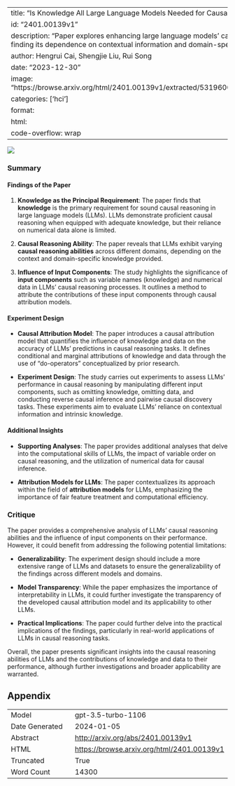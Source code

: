
---
title: "Is Knowledge All Large Language Models Needed for Causal Reasoning?"
id: "2401.00139v1"
description: "Paper explores enhancing large language models' causal reasoning for AI, finding its dependence on contextual information and domain-specific knowledge."
author: Hengrui Cai, Shengjie Liu, Rui Song
date: "2023-12-30"
image: "https://browse.arxiv.org/html/2401.00139v1/extracted/5319600/fig/attribution1.png"
categories: ['hci']
format:
  html:
    code-overflow: wrap
---

![](https://browse.arxiv.org/html/2401.00139v1/extracted/5319600/fig/attribution1.png)

### Summary

#### Findings of the Paper

1. **Knowledge as the Principal Requirement**: The paper finds that **knowledge** is the primary requirement for sound causal reasoning in large language models (LLMs). LLMs demonstrate proficient causal reasoning when equipped with adequate knowledge, but their reliance on numerical data alone is limited.
   
2. **Causal Reasoning Ability**: The paper reveals that LLMs exhibit varying **causal reasoning abilities** across different domains, depending on the context and domain-specific knowledge provided.
   
3. **Influence of Input Components**: The study highlights the significance of **input components** such as variable names (knowledge) and numerical data in LLMs' causal reasoning processes. It outlines a method to attribute the contributions of these input components through causal attribution models.

#### Experiment Design

- **Causal Attribution Model**: The paper introduces a causal attribution model that quantifies the influence of knowledge and data on the accuracy of LLMs’ predictions in causal reasoning tasks. It defines conditional and marginal attributions of knowledge and data through the use of "do-operators" conceptualized by prior research.
   
- **Experiment Design**: The study carries out experiments to assess LLMs’ performance in causal reasoning by manipulating different input components, such as omitting knowledge, omitting data, and conducting reverse causal inference and pairwise causal discovery tasks. These experiments aim to evaluate LLMs’ reliance on contextual information and intrinsic knowledge.

#### Additional Insights

- **Supporting Analyses**: The paper provides additional analyses that delve into the computational skills of LLMs, the impact of variable order on causal reasoning, and the utilization of numerical data for causal inference.
   
- **Attribution Models for LLMs**: The paper contextualizes its approach within the field of **attribution models** for LLMs, emphasizing the importance of fair feature treatment and computational efficiency.

### Critique

The paper provides a comprehensive analysis of LLMs' causal reasoning abilities and the influence of input components on their performance. However, it could benefit from addressing the following potential limitations:

- **Generalizability**: The experiment design should include a more extensive range of LLMs and datasets to ensure the generalizability of the findings across different models and domains.
   
- **Model Transparency**: While the paper emphasizes the importance of interpretability in LLMs, it could further investigate the transparency of the developed causal attribution model and its applicability to other LLMs.

- **Practical Implications**: The paper could further delve into the practical implications of the findings, particularly in real-world applications of LLMs in causal reasoning tasks.

Overall, the paper presents significant insights into the causal reasoning abilities of LLMs and the contributions of knowledge and data to their performance, although further investigations and broader applicability are warranted.

## Appendix

|          |          |
|----------|----------|
| Model     | gpt-3.5-turbo-1106       |
| Date Generated     | 2024-01-05       |
| Abstract | [http://arxiv.org/abs/2401.00139v1](http://arxiv.org/abs/2401.00139v1)        |
| HTML     | [https://browse.arxiv.org/html/2401.00139v1](https://browse.arxiv.org/html/2401.00139v1)       |
| Truncated       | True       |
| Word Count       | 14300       |